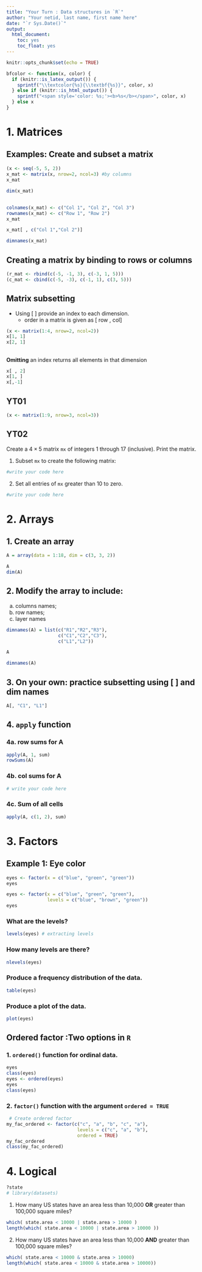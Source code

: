 ```yaml
---
title: "Your Turn : Data structures in `R`"
author: "Your netid, last name, first name here"
date: "`r Sys.Date()`"
output:
  html_document:
    toc: yes
    toc_float: yes
---
```


```r
knitr::opts_chunk$set(echo = TRUE)
```

```r
bfcolor <- function(x, color) {
  if (knitr::is_latex_output()) {
    sprintf("\\textcolor{%s}{\\textbf{%s}}", color, x)
  } else if (knitr::is_html_output()) {
    sprintf("<span style='color: %s;'><b>%s</b></span>", color, x)
  } else x
}
```

# 1. Matrices

## Examples: Create and subset a matrix

```r
(x <- seq(-5, 5, 2))
x_mat <- matrix(x, nrow=2, ncol=3) #by columns
x_mat
```

```r
dim(x_mat)
```
##
```r
colnames(x_mat) <- c("Col 1", "Col 2", "Col 3")  
rownames(x_mat) <- c("Row 1", "Row 2")
x_mat
```
```r
x_mat[ , c("Col 1","Col 2")]
```

```r
dimnames(x_mat)
```


## Creating a matrix by binding to rows or columns
```r
(r_mat <- rbind(c(-5, -1, 3), c(-3, 1, 5)))
(c_mat <- cbind(c(-5, -3), c(-1, 1), c(3, 5)))
```

## Matrix subsetting

- Using [ ] provide an  index to each dimension. 
    - order in a matrix is given as [ row , col]

```r
(x <- matrix(1:4, nrow=2, ncol=2))
x[1, 1]
x[2, 1]
```
##
**Omitting** an index returns all elements in that dimension
```r
x[ , 2]
x[1, ]
x[,-1]
```

##  YT01

```r
(x <- matrix(1:9, nrow=3, ncol=3))
```

##  YT02

Create a $4\times 5$ matrix `mx` of integers 1 through 17 (inclusive).
Print the matrix. 

1. Subset `mx` to create the following matrix:
```r
#write your code here
```

2. Set all entries of `mx` greater than 10 to zero.

```r
#write your code here
```




 



# 2. Arrays

## 1. Create an array

```r
A = array(data = 1:18, dim = c(3, 3, 2))
```

```r
A
dim(A)
```

## 2. Modify the array to include: 
   a) columns names; 
   b) row names;
   c) layer names
```r
dimnames(A) = list(c("R1","R2","R3"),
                   c("C1","C2","C3"),
                   c("L1","L2"))
```

```r
A
```
```r
dimnames(A)
```

## 3. On your own: practice subsetting using [ ] and dim names 

```r
A[, "C1", "L1"]
```


## 4. `apply` function


### 4a.  row sums for A
```r
apply(A, 1, sum)
rowSums(A)
```

### 4b.  col sums for A
```r
# write your code here
```

### 4c. Sum of all  cells

```r
apply(A, c(1, 2), sum)
```


# 3. Factors

## Example 1: Eye color
```r
eyes <- factor(x = c("blue", "green", "green"))
eyes
```


```r
eyes <- factor(x = c("blue", "green", "green"),
               levels = c("blue", "brown", "green"))
eyes
```

### What are the levels?
```r
levels(eyes) # extracting levels
```

### How many levels are there?
```r
nlevels(eyes)
```
### Produce a frequency distribution of the data.
```r
table(eyes)
```

### Produce a plot of the data.
```r
plot(eyes)
```

## Ordered factor :Two options in `R`

### 1. `ordered()` function for ordinal data.
```r
eyes
class(eyes)
eyes <- ordered(eyes)
eyes
class(eyes)
```


### 2. `factor()` function with the argument `ordered = TRUE`
```r
 # Create ordered factor
my_fac_ordered <- factor(c("c", "a", "b", "c", "a"), 
                          levels = c("c", "a", "b"),
                          ordered = TRUE)
my_fac_ordered
class(my_fac_ordered)
```






# 4. Logical

```r
?state
# library(datasets) 
```

1. How many US states have an area less than 10,000 **OR** greater than 100,000 square miles?

```r
which( state.area < 10000 | state.area > 10000 )
length(which( state.area < 10000 | state.area > 10000 ))
```

2. How many US states have an area less than 10,000 **AND** greater than 100,000 square miles?

```r
which( state.area < 10000 & state.area > 10000)
length(which( state.area < 10000 & state.area > 10000))
```

